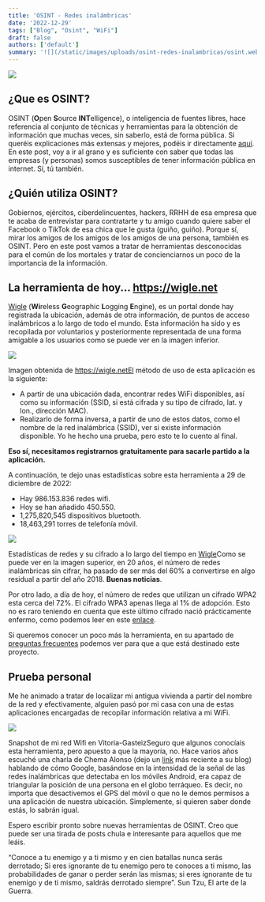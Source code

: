 ```yaml
---
title: 'OSINT - Redes inalámbricas'
date: '2022-12-29'
tags: ["Blog", "Osint", "WiFi"]
draft: false
authors: ['default']
summary: '![](/static/images/uploads/osint-redes-inalambricas/osint.webp)'
---
```


![](/static/images/uploads/osint-redes-inalambricas/osint.webp)

¿Que es OSINT?
--------------

OSINT (**O**pen **S**ource **INT**elligence), o inteligencia de fuentes libres, hace referencia al conjunto de técnicas y herramientas para la obtención de información que muchas veces, sin saberlo, está de forma pública. Si queréis explicaciones más extensas y mejores, podéis ir directamente [aquí](https://letmegooglethat.com/?q=que+es+osint). En este post, voy a ir al grano y es suficiente con saber que todas las empresas (y personas) somos susceptibles de tener información pública en internet. Sí, tú también.

¿Quién utiliza OSINT?
---------------------

Gobiernos, ejércitos, ciberdelincuentes, hackers, RRHH de esa empresa que te acaba de entrevistar para contratarte y tu amigo cuando quiere saber el Facebook o TikTok de esa chica que le gusta (guiño, guiño). Porque sí, mirar los amigos de los amigos de los amigos de una persona, también es OSINT. Pero en este post vamos a tratar de herramientas desconocidas para el común de los mortales y tratar de concienciarnos un poco de la importancia de la información.

La herramienta de hoy... https://wigle.net
------------------------------------------

[Wigle](https://wigle.net) (**Wi**reless **G**eographic **L**ogging **E**ngine), es un portal donde hay registrada la ubicación, además de otra información, de puntos de acceso inalámbricos a lo largo de todo el mundo. Esta información ha sido y es recopilada por voluntarios y posteriormente representada de una forma amigable a los usuarios como se puede ver en la imagen inferior.

![](/static/images/uploads/osint-redes-inalambricas/image-5.webp)

Imagen obtenida de https://wigle.netEl método de uso de esta aplicación es la siguiente:

* A partir de una ubicación dada, encontrar redes WiFi disponibles, así como su información (SSID, si está cifrada y su tipo de cifrado, lat. y lon., dirección MAC).
* Realizarlo de forma inversa, a partir de uno de estos datos, como el nombre de la red inalámbrica (SSID), ver si existe información disponible. Yo he hecho una prueba, pero esto te lo cuento al final.

**Eso sí, necesitamos registrarnos gratuitamente para sacarle partido a la aplicación.**

A continuación, te dejo unas estadísticas sobre esta herramienta a 29 de diciembre de 2022:

* Hay 986.153.836 redes wifi.
* Hoy se han añadido 450.550.
* 1,275,820,545 dispositivos bluetooth.
* 18,463,291 torres de telefonía móvil.

![](/static/images/uploads/osint-redes-inalambricas/image-4.webp)

Estadísticas de redes y su cifrado a lo largo del tiempo en [Wigle](https://wigle.net)Como se puede ver en la imagen superior, en 20 años, el número de redes inalámbricas sin cifrar, ha pasado de ser más del 60% a convertirse en algo residual a partir del año 2018. **Buenas noticias**.

Por otro lado, a día de hoy, el número de redes que utilizan un cifrado WPA2 esta cerca del 72%. El cifrado WPA3 apenas llega al 1% de adopción. Esto no es raro teniendo en cuenta que este último cifrado nació prácticamente enfermo, como podemos leer en este [enlace](https://www.xataka.com/seguridad/protocolo-seguridad-wpa3-para-redes-wifi-se-tambalea-tiene-grave-error-diseno).

Si queremos conocer un poco más la herramienta, en su apartado de [preguntas frecuentes](https://wigle.net/faq) podemos ver para que a que está destinado este proyecto.

Prueba personal
---------------

Me he animado a tratar de localizar mi antigua vivienda a partir del nombre de la red y efectivamente, alguien pasó por mi casa con una de estas aplicaciones encargadas de recopilar información relativa a mi WiFi.

![](/static/images/uploads/osint-redes-inalambricas/wi-fi-1.webp)

Snapshot de mi red Wifi en Vitoria-GasteizSeguro que algunos conocíais esta herramienta, pero apuesto a que la mayoría, no. Hace varios años escuché una charla de Chema Alonso (dejo un [link](https://www.elladodelmal.com/2020/05/como-evitar-que-google-utilice-tu-red.html) más reciente a su blog) hablando de cómo Google, basándose en la intensidad de la señal de las redes inalámbricas que detectaba en los móviles Android, era capaz de triangular la posición de una persona en el globo terráqueo. Es decir, no importa que desactivemos el GPS del móvil o que no le demos permisos a una aplicación de nuestra ubicación. Simplemente, si quieren saber donde estás, lo sabrán igual.

Espero escribir pronto sobre nuevas herramientas de OSINT. Creo que puede ser una tirada de posts chula e interesante para aquellos que me leáis.


 “Conoce a tu enemigo y a ti mismo y en cien batallas nunca serás derrotado; Si eres ignorante de tu enemigo pero te conoces a ti mismo, las probabilidades de ganar o perder serán las mismas; si eres ignorante de tu enemigo y de ti mismo, saldrás derrotado siempre”. Sun Tzu, El arte de la Guerra.

